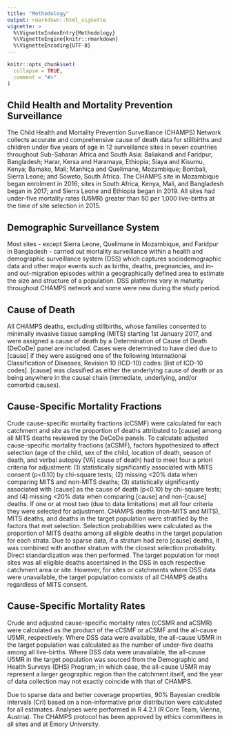 ```yaml
---
title: "Methodology"
output: rmarkdown::html_vignette
vignette: >
  %\VignetteIndexEntry{Methodology}
  %\VignetteEngine{knitr::rmarkdown}
  %\VignetteEncoding{UTF-8}
---
```


```r
knitr::opts_chunk$set(
  collapse = TRUE,
  comment = "#>"
)
```

## Child Health and Mortality Prevention Surveillance

The Child Health and Mortality Prevention Surveillance (CHAMPS) Network collects accurate and comprehensive cause of death data for stillbirths and children under five years of age in 12 surveillance sites in seven countries throughout Sub-Saharan Africa and South Asia: Baliakandi and Faridpur, Bangladesh; Harar, Kersa and Haramaya, Ethiopia; Siaya and Kisumu, Kenya; Bamako, Mali; Manhiça and Quelimane, Mozambique; Bombali, Sierra Leone; and Soweto, South Africa. The CHAMPS site in Mozambique began enrolment in 2016; sites in South Africa, Kenya, Mali, and Bangladesh began in 2017;  and Sierra Leone and Ethiopia began in 2019. All sites had under-five mortality rates (U5MR) greater than 50 per 1,000 live-births at the time of site selection in 2015.

## Demographic Surveillance System

Most sites - except Sierra Leone, Quelimane in Mozambique, and Faridpur in Bangladesh - carried out mortality surveillance within a health and demographic surveillance system (DSS) which captures sociodemographic data and other major events such as births, deaths, pregnancies, and in- and out-migration episodes within a geographically defined area to estimate the size and structure of a population. DSS platforms vary in maturity throughout CHAMPS network and some were new during the study period.

## Cause of Death

All CHAMPS deaths, excluding stillbirths, whose families consented to minimally invasive tissue sampling (MITS) starting 1st January 2017, and were assigned a cause of death by a Determination of Cause of Death (DeCoDe) panel are included. Cases were determined to have died due to [cause] if they were assigned one of the following International Classification of Diseases, Revision 10 (ICD-10) codes: [list of ICD-10 codes]. [cause] was classified as either the underlying cause of death or as being anywhere in the causal chain (immediate, underlying, and/or comorbid causes). 

## Cause-Specific Mortality Fractions

Crude cause-specific mortality fractions (cCSMF) were calculated for each catchment and site as the proportion of deaths attributed to [cause] among all MITS deaths reviewed by the DeCoDe panels. To calculate adjusted cause-specific mortality fractions (aCSMF), factors hypothesized to affect selection (age of the child, sex of the child, location of death, season of death, and verbal autopsy [VA] cause of death) had to meet four a priori criteria for adjustment: (1) statistically significantly associated with MITS consent (p<0.10) by chi-square tests; (2) missing <20% data when comparing MITS and non-MITS deaths; (3) statistically significantly associated with [cause] as the cause of death (p<0.10) by chi-square tests; and (4) missing <20% data when comparing [cause] and non-[cause] deaths. If one or at most two (due to data limitations) met all four criteria they were selected for adjustment. CHAMPS deaths (non-MITS and MITS), MITS deaths, and deaths in the target population were stratified by the factors that met selection. Selection probabilities were calculated as the proportion of MITS deaths among all eligible deaths in the target population for each strata. Due to sparse data, if a stratum had zero [cause] deaths, it was combined with another stratum with the closest selection probability. Direct standardization was then performed. The target population for most sites was all eligible deaths ascertained in the DSS in each respective catchment area or site. However, for sites or catchments where DSS data were unavailable, the target population consists of all CHAMPS deaths regardless of MITS consent.

## Cause-Specific Mortality Rates

Crude and adjusted cause-specific mortality rates (cCSMR and aCSMR) were calculated as the product of the cCSMF or aCSMF and the all-cause U5MR, respectively. Where DSS data were available, the all-cause U5MR in the target population was calculated as the number of under-five deaths among all live-births. Where DSS data were unavailable, the all-cause U5MR in the target population was sourced from the Demographic and Health Surveys (DHS) Program; in which case, the all-cause U5MR may represent a larger geographic region than the catchment itself, and the year of data collection may not exactly coincide with that of CHAMPS. 

Due to sparse data and better coverage properties, 90% Bayesian credible intervals (CrI) based on a non-informative prior distribution were calculated for all estimates. Analyses were performed in R 4.2.1 (R Core Team, Vienna, Austria). The CHAMPS protocol has been approved by ethics committees in all sites and at Emory University.


